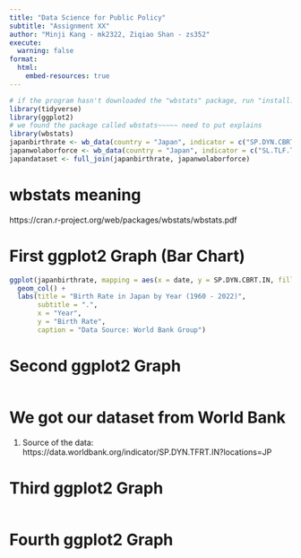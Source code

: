 ```yaml
---
title: "Data Science for Public Policy"
subtitle: "Assignment XX"
author: "Minji Kang - mk2322, Ziqiao Shan - zs352"
execute:
  warning: false
format:
  html:
    embed-resources: true
---
```


```r
# if the program hasn't downloaded the "wbstats" package, run "install.packages("wbstats")".
library(tidyverse)
library(ggplot2)
# we found the package called wbstats~~~~~ need to put explains
library(wbstats)
japanbirthrate <- wb_data(country = "Japan", indicator = c("SP.DYN.CBRT.IN"))
japanwolaborforce <- wb_data(country = "Japan", indicator = c("SL.TLF.TOTL.FE.ZS"))
japandataset <- full_join(japanbirthrate, japanwolaborforce)
```

# wbstats meaning
https://cran.r-project.org/web/packages/wbstats/wbstats.pdf

# First ggplot2 Graph (Bar Chart)

```r

ggplot(japanbirthrate, mapping = aes(x = date, y = SP.DYN.CBRT.IN, fill = date)) +
  geom_col() +
  labs(title = "Birth Rate in Japan by Year (1960 - 2022)",
       subtitle = ".",
       x = "Year",
       y = "Birth Rate",
       caption = "Data Source: World Bank Group")

```

# Second ggplot2 Graph

```r



```

# We got our dataset from World Bank
1) Source of the data:
https://data.worldbank.org/indicator/SP.DYN.TFRT.IN?locations=JP

# Third ggplot2 Graph

```r


```

# Fourth ggplot2 Graph

```r


```

